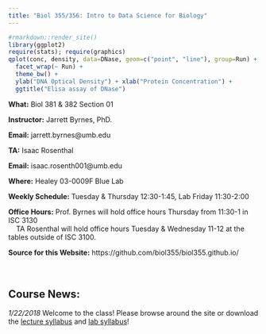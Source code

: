 ```yaml
---
title: "Biol 355/356: Intro to Data Science for Biology"
---
```


```r
#rmarkdown::render_site()
library(ggplot2)
require(stats); require(graphics)
qplot(conc, density, data=DNase, geom=c("point", "line"), group=Run) +
  facet_wrap(~ Run) +
  theme_bw() +
  ylab("DNA Optical Density") + xlab("Protein Concentration") +
  ggtitle("Elisa assay of DNase")
```

**What:** Biol 381 & 382 Section 01  
  
**Instructor:** Jarrett Byrnes, PhD.

**Email:** jarrett.byrnes@umb.edu

**TA:** Isaac Rosenthal

**Email:** isaac.rosenth001@umb.edu

**Where:** Healey 03-0009F Blue Lab  

**Weekly Schedule:** Tuesday & Thursday 12:30-1:45, Lab Friday 11:30-2:00

**Office Hours:** Prof. Byrnes will hold office hours Thursday from 11:30-1 in ISC 3130  
&nbsp; &nbsp; TA Rosenthal will hold office hours Tuesday & Wednesday 11-12 at the tables outside of ISC 3100.

**Source for this Website:** https://github.com/biol355/biol355.github.io/
&nbsp;  
&nbsp;  
&nbsp;  

## Course News:  
*1/22/2018*  Welcome to the class! Please browse around the site or download the [lecture syllabus](./governance_syllabus/byrnes_355_datascience_lecture_1.docx) and [lab syllabus](./governance_syllabus/byrnes_356_datascience_lab_1.docx)!
